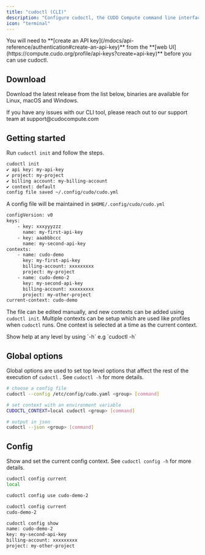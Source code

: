 ```yaml
---
title: "cudoctl (CLI)"
description: "Configure cudoctl, the CUDO Compute command line interface"
icon: "terminal"
---
```


<Note>
You will need to **[create an API key](/mdocs/api-reference/authentication#create-an-api-key)** from the **[web UI](https://compute.cudo.org/profile/api-keys?create=api-key)** before you can use cudoctl.
</Note>

## Download

Download the latest release from the list below, binaries are available for Linux, macOS and Windows.


<CliToolTable/>


<Note>
If you have any issues with our CLI tool, please reach out to our support team at support@cudocompute.com
</Note>

## Getting started

Run `cudoctl init` and follow the steps.

```sh
cudoctl init
✔ api key: my-api-key
✔ project: my-project
✔ billing account: my-billing-account
✔ context: default
config file saved ~/.config/cudo/cudo.yml
```

A config file will be maintained in `$HOME/.config/cudo/cudo.yml`

```sh
configVersion: v0
keys:
    - key: xxxyyyzzz
      name: my-first-api-key
    - key: aaabbbccc
      name: my-second-api-key
contexts:
    - name: cudo-demo
      key: my-first-api-key
      billing-account: xxxxxxxxx
      project: my-project
    - name: cudo-demo-2
      key: my-second-api-key
      billing-account: xxxxxxxxx
      project: my-other-project
current-context: cudo-demo
```

The file can be edited manually, and new contexts can be added using `cudoctl init`. Multiple contexts can be setup which are used like profiles when `cudoctl` runs. One context is selected at a time as the current context.

<Note>
Show help at any level by using `-h` e.g `cudoctl -h`
</Note>

## Global options

Global options are used to set top level options that affect the rest of the execution of `cudoctl` . See `cudoctl -h` for more details.

```sh {{ title: 'Examples' }}
# choose a config file
cudoctl --config /etc/config/cudo.yaml <group> [command]

# set context with an environment variable
CUDOCTL_CONTEXT=local cudoctl <group> [command]

# output in json
cudoctl --json <group> [command]
```

## Config

Show and set the current config context. See `cudoctl config -h` for more details.

```sh {{ title: 'Examples' }}
cudoctl config current
local

cudoctl config use cudo-demo-2

cudoctl config current
cudo-demo-2

cudoctl config show
name: cudo-demo-2
key: my-second-api-key
billing-account: xxxxxxxxx
project: my-other-project
```
